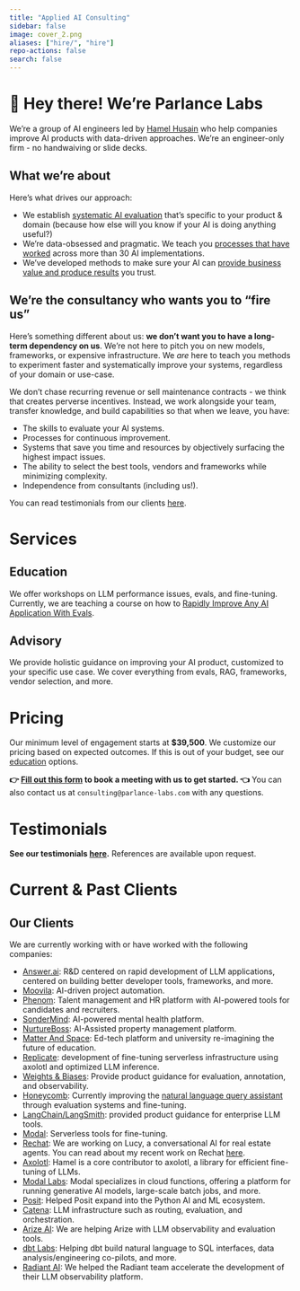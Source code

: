```yaml
---
title: "Applied AI Consulting"
sidebar: false
image: cover_2.png
aliases: ["hire/", "hire"]
repo-actions: false
search: false
---
```


# 👋 Hey there! We're Parlance Labs

We're a group of AI engineers led by [Hamel Husain](https://hamel.dev) who help companies improve AI products with data-driven approaches. We're an engineer-only firm - no handwaiving or slide decks.

## What we're about

Here's what drives our approach:

- We establish [systematic AI evaluation](https://hamel.dev/blog/posts/evals/) that's specific to your product & domain (because how else will you know if your AI is doing anything useful?)
- We're data-obsessed and pragmatic. We teach you [processes that have worked](https://hamel.dev/blog/posts/field-guide/) across more than 30 AI implementations.
- We've developed methods to make sure your AI can [provide business value and produce results](https://hamel.dev/blog/posts/llm-judge/) you trust.
  
## We're the consultancy who wants you to "fire us"

Here's something different about us: **we don't want you to have a long-term dependency on us**. We're not here to pitch you on new models, frameworks, or expensive infrastructure. We *are* here to teach you methods to experiment faster and systematically improve your systems, regardless of your domain or use-case.

We don't chase recurring revenue or sell maintenance contracts - we think that creates perverse incentives.  Instead, we work alongside your team, transfer knowledge, and build capabilities so that when we leave, you have:

- The skills to evaluate your AI systems.
- Processes for continuous improvement.
- Systems that save you time and resources by objectively surfacing the highest impact issues.
- The ability to select the best tools, vendors and frameworks while minimizing complexity.
- Independence from consultants (including us!).

You can read testimonials from our clients [here](https://parlance-labs.com/#heres-what-our-clients-are-saying).

# Services

## Education

We offer workshops on LLM performance issues, evals, and fine-tuning. Currently, we are teaching a course on how to [Rapidly Improve Any AI Application With Evals](https://maven.com/parlance-labs/evals).

## Advisory

We provide holistic guidance on improving your AI product, customized to your specific use case.  We cover everything from evals, RAG, frameworks, vendor selection, and more.

# Pricing

Our minimum level of engagement starts at **$39,500**.  We customize our pricing based on expected outcomes.  If this is out of your budget, see our [education](#education) options.

**👉 [Fill out this form](https://form.typeform.com/to/M8f89mlM) to book a meeting with us to get started. 👈**  You can also contact us at `consulting@parlance-labs.com` with any questions.

# Testimonials

<!-- We helped Rechat build [Lucy](https://help.rechat.com/guides/lucy), a conversational AI for real estate agents:

<div style="padding:56.25% 0 0 0;position:relative;"><iframe src="https://player.vimeo.com/video/989102642?badge=0&amp;autopause=0&amp;player_id=0&amp;app_id=58479" frameborder="0" allow="autoplay; fullscreen; picture-in-picture; clipboard-write" style="position:absolute;top:0;left:0;width:100%;height:100%;" title="Parlance Labs Testimonial Rechat"></iframe></div><script src="https://player.vimeo.com/api/player.js"></script> -->

**See our testimonials [here](index.qmd#heres-what-our-clients-are-saying).**  References are available upon request.

# Current & Past Clients

::: {.callout-tip}
## Our Clients

We are currently working with or have worked with the following companies:

- [Answer.ai](https://www.answer.ai/): R&D centered on rapid development of LLM applications, centered on building better developer tools, frameworks, and more.
- [Moovila](https://www.moovila.com/): AI-driven project automation.
- [Phenom](https://www.phenom.com/): Talent management and HR platform with AI-powered tools for candidates and recruiters.
- [SonderMind](https://www.sondermind.com/): AI-powered mental health platform.
- [NurtureBoss](https://nurtureboss.io/): AI-Assisted property management platform.
- [Matter And Space](https://matterandspace.com/): Ed-tech platform and university re-imagining the future of education.
- [Replicate](https://replicate.com/): development of fine-tuning serverless infrastructure using axolotl and optimized LLM inference.
- [Weights & Biases](https://wandb.ai/site): Provide product guidance for evaluation, annotation, and observability.
- [Honeycomb](https://www.honeycomb.io/): Currently improving the [natural language query assistant](https://www.honeycomb.io/blog/introducing-query-assistant) through evaluation systems and fine-tuning.
- [LangChain/LangSmith](https://www.langchain.com): provided product guidance for enterprise LLM tools.
- [Modal](https://modal.com/): Serverless tools for fine-tuning.
- [Rechat](https://rechat.com/): We are working on Lucy, a conversational AI for real estate agents. You can read about my recent work on Rechat [here](https://hamel.dev/blog/posts/evals/).
- [Axolotl](https://github.com/OpenAccess-AI-Collective/axolotl): Hamel is a core contributor to axolotl, a library for efficient fine-tuning of LLMs.
- [Modal Labs](https://modal.com/): Modal specializes in cloud functions, offering a platform for running generative AI models, large-scale batch jobs, and more.
- [Posit](https://posit.co/): Helped Posit expand into the Python AI and ML ecosystem.
- [Catena](https://www.catena.xyz/): LLM infrastructure such as routing, evaluation, and orchestration.
- [Arize AI](https://arize.com/llm/): We are helping Arize with LLM observability and evaluation tools.
- [dbt Labs](getdbt.com): Helping dbt build natural language to SQL interfaces, data analysis/engineering co-pilots, and more.
- [Radiant AI](https://radiantai.com/): We helped the Radiant team accelerate the development of their LLM observability platform.
:::

